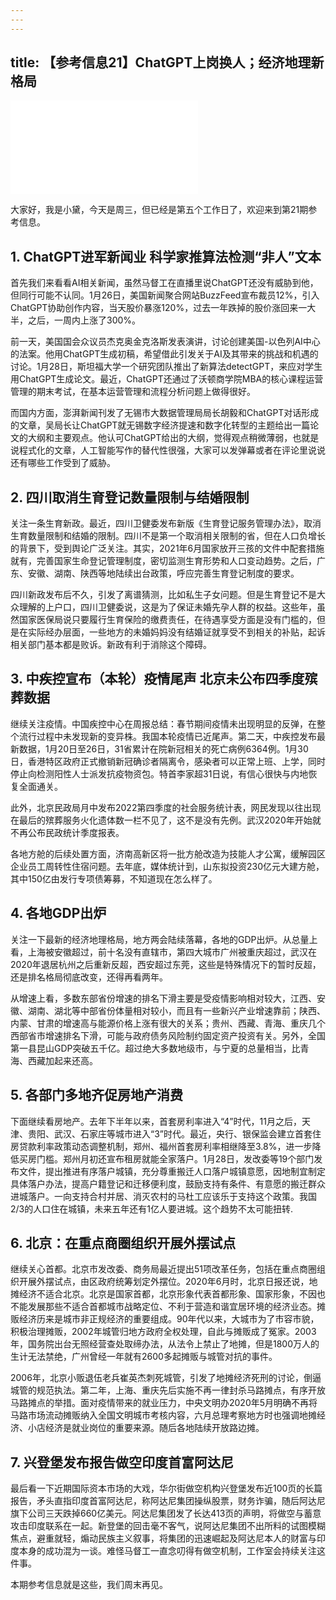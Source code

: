 ```yaml
---
---
---
```

title: 【参考信息21】ChatGPT上岗换人；经济地理新格局
---




<iframe src="//player.bilibili.com/player.html?&bvid=BV1Us4y1p7uK&page=1&as_wide=1&high_quality=1&danmaku=1" scrolling="no" border="0" frameborder="no" framespacing="0" allowfullscreen></iframe>




大家好，我是小黛，今天是周三，但已经是第五个工作日了，欢迎来到第21期参考信息。

## 1. ChatGPT进军新闻业 科学家推算法检测“非人”文本

首先我们来看看AI相关新闻，虽然马督工在直播里说ChatGPT还没有威胁到他，但同行可能不认同。1月26日，美国新闻聚合网站BuzzFeed宣布裁员12%，引入ChatGPT协助创作内容，当天股价暴涨120%，过去一年跌掉的股价涨回来一大半，之后，一周内上涨了300%。

前一天，美国国会众议员杰克奥金克洛斯发表演讲，讨论创建美国-以色列AI中心的法案。他用ChatGPT生成初稿，希望借此引发关于AI及其带来的挑战和机遇的讨论。1月28日，斯坦福大学一个研究团队推出了新算法detectGPT，来应对学生用ChatGPT生成论文。最近，ChatGPT还通过了沃顿商学院MBA的核心课程运营管理的期末考试，在基本运营管理和流程分析问题上做得很好。

而国内方面，澎湃新闻刊发了无锡市大数据管理局局长胡毅和ChatGPT对话形成的文章，吴局长让ChatGPT就无锡数字经济提速和数字化转型的主题给出一篇论文的大纲和主要观点。他认可ChatGPT给出的大纲，觉得观点稍微薄弱，也就是说程式化的文章，人工智能写作的替代性很强，大家可以发弹幕或者在评论里说说还有哪些工作受到了威胁。

## 2. 四川取消生育登记数量限制与结婚限制

关注一条生育新政。最近，四川卫健委发布新版《生育登记服务管理办法》，取消生育数量限制和结婚的限制。四川不是第一个取消相关限制的省，但在人口负增长的背景下，受到舆论广泛关注。其实，2021年6月国家放开三孩的文件中配套措施就有，完善国家生命登记管理制度，密切监测生育形势和人口变动趋势。之后，广东、安徽、湖南、陕西等地陆续出台政策，呼应完善生育登记制度的要求。

四川新政发布后不久，引发了离谱猜测，比如私生子女问题。但是生育登记不是大众理解的上户口，四川卫健委说，这是为了保证未婚先孕人群的权益。这些年，虽然国家医保局说只要履行生育保险的缴费责任，在待遇享受方面是没有门槛的，但是在实际经办层面，一些地方的未婚妈妈没有结婚证就享受不到相关的补贴，起诉相关部门基本都是败诉。新政有利于消除这个障碍。

## 3. 中疾控宣布（本轮）疫情尾声 北京未公布四季度殡葬数据

继续关注疫情。中国疾控中心在周报总结：春节期间疫情未出现明显的反弹，在整个流行过程中未发现新的变异株。我国本轮疫情已近尾声。第二天，中疾控发布最新数据，1月20日至26日，31省累计在院新冠相关的死亡病例6364例。1月30日，香港特区政府正式撤销新冠确诊者隔离令，感染者可以正常上班、上学，同时停止向检测阳性人士派发抗疫物资包。特首李家超31日说，有信心很快与内地恢复全面通关。

此外，北京民政局月中发布2022第四季度的社会服务统计表，网民发现以往出现在最后的殡葬服务火化遗体数一栏不见了，这不是没有先例。武汉2020年开始就不再公布民政统计季度报表。

各地方舱的后续处置方面，济南高新区将一批方舱改造为技能人才公寓，缓解园区企业员工周转性住宿问题。去年底，媒体统计到，山东拟投资230亿元大建方舱，其中150亿由发行专项债筹募，不知道现在怎么样了。

## 4. 各地GDP出炉

关注一下最新的经济地理格局，地方两会陆续落幕，各地的GDP出炉。从总量上看，上海被安徽超过，前十名没有直辖市，第四大城市广州被重庆超过，武汉在2020年退居杭州之后重新反超，西安超过东莞，这些是特殊情况下的暂时反超，还是排名格局彻底改变，还得再看两年。

从增速上看，多数东部省份增速的排名下滑主要是受疫情影响相对较大，江西、安徽、湖南、湖北等中部省份体量相对较小，而且有一些新兴产业增速靠前；陕西、内蒙、甘肃的增速高与能源价格上涨有很大的关系；贵州、西藏、青海、重庆几个西部省市增速排名下滑，可能与政府债务风险制约固定资产投资有关。另外，全国第一县昆山GDP突破五千亿。超过绝大多数地级市，与宁夏的总量相当，比青海、西藏加起来还高。

## 5. 各部门多地齐促房地产消费

下面继续看房地产。去年下半年以来，首套房利率进入“4”时代，11月之后，天津、贵阳、武汉、石家庄等城市进入“3”时代。最近，央行、银保监会建立首套住房贷款利率政策动态调整机制，郑州、福州首套房利率相继降至3.8%，进一步降低买房门槛。郑州月初还宣布租房就能全家落户。1月28日，发改委等19个部门发布文件，提出推进有序落户城镇，充分尊重搬迁人口落户城镇意愿，因地制宜制定具体落户办法，提高户籍登记和迁移便利度，鼓励支持有条件、有意愿的搬迁群众进城落户。一向支持合村并居、消灭农村的马杜工应该乐于支持这个政策。我国2/3的人口住在城镇，未来五年还有1亿人要进城。这个趋势不太可能扭转.

## 6. 北京：在重点商圈组织开展外摆试点

继续关心首都。北京市发改委、商务局最近提出51项改革任务，包括在重点商圈组织开展外摆试点，由区政府统筹划定外摆位。2020年6月时，北京日报还说，地摊经济不适合北京。北京是国家首都，北京形象代表首都形象、国家形象，不因也不能发展那些不适合首都城市战略定位、不利于营造和谐宜居环境的经济业态。摊贩经济历来是城市非正规经济的重要组成。90年代以来，大城市为了市容市貌，积极治理摊贩，2002年城管归地方政府全权处理，自此与摊贩成了冤家。2003年，国务院出台无照经营查处取缔办法，从法令上禁止了地摊，但是1800万人的生计无法禁绝，广州曾经一年就有2600多起摊贩与城管对抗的事件。

2006年，北京小贩退伍老兵崔英杰刺死城管，引发了地摊经济死刑的讨论，倒逼城管的规范执法。第二年，上海、重庆先后实施不再一律封杀马路摊点，有序开放马路摊点的举措。面对疫情带来的就业压力，中央文明办2020年5月明确不再将马路市场流动摊贩纳入全国文明城市考核内容，六月总理考察地方时也强调地摊经济、小店经济是就业岗位的重要来源。随后各地陆续开放路边摊。

## 7. 兴登堡发布报告做空印度首富阿达尼

最后看一下近期国际资本市场的大戏，华尔街做空机构兴登堡发布近100页的长篇报告，矛头直指印度首富阿达尼，称阿达尼集团操纵股票，财务诈骗，随后阿达尼旗下公司三天跌掉660亿美元。阿达尼集团发了长达413页的声明，将做空与蓄意攻击印度联系在一起。新登堡的回击毫不客气，说阿达尼集团不出所料的试图模糊焦点，避重就轻，煽动民族主义叙事，将集团的迅速崛起及阿达尼本人的财富与印度本身的成功混为一谈。难怪马督工一直念叨得有做空机制，工作室会持续关注这件事。

本期参考信息就是这些，我们周末再见。